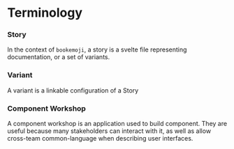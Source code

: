 # Terminology

### Story

In the context of `bookemoji`, a story is a svelte file representing documentation, or a set of variants.

### Variant

A variant is a linkable configuration of a Story

### Component Workshop

A component workshop is an application used to build component. They are useful because many stakeholders can interact with it, as well as allow cross-team common-language when describing user interfaces.
